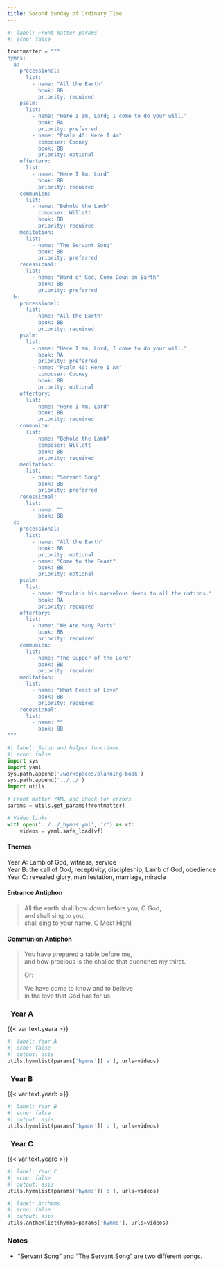 ```yaml
---
title: Second Sunday of Ordinary Time
---
```


```python
#| label: Front matter params
#| echo: false

frontmatter = """
hymns:
  a:
    processional:
      list:
        - name: "All the Earth"
          book: BB
          priority: required
    psalm:
      list:
        - name: "Here I am, Lord; I come to do your will."
          book: RA
          priority: preferred
        - name: "Psalm 40: Here I Am"
          composer: Cooney
          book: BB
          priority: optional
    offertory:
      list:
        - name: "Here I Am, Lord"
          book: BB
          priority: required
    communion:
      list:
        - name: "Behold the Lamb"
          composer: Willett
          book: BB
          priority: required
    meditation:
      list:
        - name: "The Servant Song"
          book: BB
          priority: preferred
    recessional:
      list:
        - name: "Word of God, Come Down on Earth"
          book: BB
          priority: preferred
  b:
    processional:
      list:
        - name: "All the Earth"
          book: BB
          priority: required
    psalm:
      list:
        - name: "Here I am, Lord; I come to do your will."
          book: RA
          priority: preferred
        - name: "Psalm 40: Here I Am"
          composer: Cooney
          book: BB
          priority: optional
    offertory:
      list:
        - name: "Here I Am, Lord"
          book: BB
          priority: required
    communion:
      list:
        - name: "Behold the Lamb"
          composer: Willett
          book: BB
          priority: required
    meditation:
      list:
        - name: "Servant Song"
          book: BB
          priority: preferred
    recessional:
      list:
        - name: ""
          book: BB
  c:
    processional:
      list:
        - name: "All the Earth"
          book: BB
          priority: optional
        - name: "Come to the Feast"
          book: BB
          priority: optional
    psalm:
      list:
        - name: "Proclaim his marvelous deeds to all the nations."
          book: RA
          priority: required
    offertory:
      list:
        - name: "We Are Many Parts"
          book: BB
          priority: required
    communion:
      list:
        - name: "The Supper of the Lord"
          book: BB
          priority: required
    meditation:
      list:
        - name: "What Feast of Love"
          book: BB
          priority: required
    recessional:
      list:
        - name: ""
          book: BB
"""
```

```python
#| label: Setup and helper functions
#| echo: false
import sys
import yaml
sys.path.append('/workspaces/planning-book')
sys.path.append('../../')
import utils

# Front matter YAML and check for errors
params = utils.get_params(frontmatter)

# Video links
with open('../../_hymns.yml', 'r') as vf:
    videos = yaml.safe_load(vf)
```

:::  {.red}
#### **Themes**
:::

[Year A:]{.red} Lamb of God, witness, service  
[Year B:]{.red} the call of God, receptivity, discipleship, Lamb of
God, obedience  
[Year C:]{.red} revealed glory, manifestation, marriage, miracle  

:::  {.red}
#### **Entrance Antiphon**
:::

> All the earth shall bow down before you, O God,  
> and shall sing to you,  
> shall sing to your name, O Most High!

:::  {.red}
#### **Communion Antiphon**
:::

> You have prepared a table before me,  
> and how precious is the chalice that quenches my thirst.  
>  
> [Or:]{.red}  
>  
> We have come to know and to believe  
> in the love that God has for us.

::: {.titlered}
### &nbsp; Year A
:::
{{< var text.yeara >}}

```python
#| label: Year A
#| echo: false
#| output: asis
utils.hymnlist(params['hymns']['a'], urls=videos)
```

::: {.titlered}
### &nbsp; Year B
:::
{{< var text.yearb >}}

```python
#| label: Year B
#| echo: false
#| output: asis
utils.hymnlist(params['hymns']['b'], urls=videos)
```

::: {.titlered}
### &nbsp; Year C
:::
{{< var text.yearc >}}

```python
#| label: Year C
#| echo: false
#| output: asis
utils.hymnlist(params['hymns']['c'], urls=videos)
```


```python
#| label: Anthems
#| echo: false
#| output: asis
utils.anthemlist(hymns=params['hymns'], urls=videos)
```

::: {.red}
### Notes
:::

* “Servant Song” and “The Servant Song” are two diﬀerent songs.